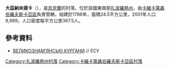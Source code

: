 {{coord|47|26|17|N|34|21|30|E|scale:100000|display=title}}

'''大茲納米揚卡'''（{{lang-uk|Велика Знам'янка}}），是[[烏克蘭|烏克蘭]]的村落，位於該國東南部[[扎波羅熱州|扎波羅熱州]]，由[[卡緬卡第聶伯羅夫斯卡亞區|卡緬卡第聶伯羅夫斯卡亞區]]負責管轄，始建於1786年，面積24.5平方公里，2001年人口8,989，人口密度每平方公里367.5人。

==參考資料==
* [http://esu.com.ua/search_articles.php?id=32786 ВЕЛИКОЗНА́М’ЯНСЬКІ КУРГА́НИ]{{Wayback|url=http://esu.com.ua/search_articles.php?id=32786 |date=20160513031236 }} // ЕСУ

[[Category:扎波羅熱州村落|Category:扎波羅熱州村落]]
[[Category:卡緬卡第聶伯羅夫斯卡亞區村落|Category:卡緬卡第聶伯羅夫斯卡亞區村落]]


{{Zaporizhia-geo-stub}}